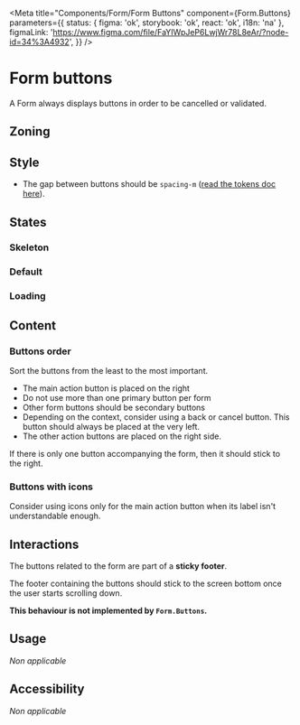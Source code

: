 
<Meta
	title="Components/Form/Form Buttons"
	component={Form.Buttons}
	parameters={{
		status: { figma: 'ok', storybook: 'ok', react: 'ok', i18n: 'na' },
		figmaLink: 'https://www.figma.com/file/FaYIWpJeP6LwjWr78L8eAr/?node-id=34%3A4932',
	}}
/>

# Form buttons

A Form always displays buttons in order to be cancelled or validated.

## Zoning

<FigmaImage
	src="https://www.figma.com/file/qc8oUSyVJM67gSsbTShftt/%F0%9F%93%90-Zoning?node-id=545%3A0"
	alt="zoning image for form buttons"
/>

## Style

- The gap between buttons should be `spacing-m` ([read the tokens doc here](/docs/design-tokens-light-measures--page)).

## States

### Skeleton

<FigmaImage
	src="https://www.figma.com/file/FaYIWpJeP6LwjWr78L8eAr/Forms?node-id=310%3A0"
	alt="Button zone with skeletons"
/>

<Canvas>
	<Story story={FormButtonsStories.FormButtonsSkeleton} />
</Canvas>

### Default

<FigmaImage
	src="https://www.figma.com/file/FaYIWpJeP6LwjWr78L8eAr/Forms?node-id=310%3A27"
	alt="Default button zone"
/>

<Canvas>
	<Story story={FormButtonsStories.FormButtonsDefault} />
</Canvas>

### Loading

<FigmaImage
	src="https://www.figma.com/file/FaYIWpJeP6LwjWr78L8eAr/Forms?node-id=310%3A1191"
	alt="Button zone with loading buttons"
/>

<Canvas>
	<Story story={FormButtonsStories.FormButtonsLoading} />
</Canvas>

## Content

### Buttons order

Sort the buttons from the least to the most important.

- The main action button is placed on the right
- Do not use more than one primary button per form
- Other form buttons should be secondary buttons
- Depending on the context, consider using a back or cancel button. This button should always be placed at the very left.
- The other action buttons are placed on the right side.

<FigmaImage
	src="https://www.figma.com/file/FaYIWpJeP6LwjWr78L8eAr/Forms?node-id=57%3A81"
	alt="Button zone order demonstration"
/>

<Canvas>
	<Story story={FormButtonsStories.FormButtonsOrder} />
</Canvas>

If there is only one button accompanying the form, then it should stick to the right.

<Canvas withSource="closed">
	<Story story={FormButtonsStories.FormButtonsSingle} />
</Canvas>

### Buttons with icons

Consider using icons only for the main action button when its label isn't understandable enough.

## Interactions

The buttons related to the form are part of a **sticky footer**.

The footer containing the buttons should stick to the screen bottom once the user starts scrolling down.

**This behaviour is not implemented by `Form.Buttons`.**

## Usage

_Non applicable_

## Accessibility

_Non applicable_
